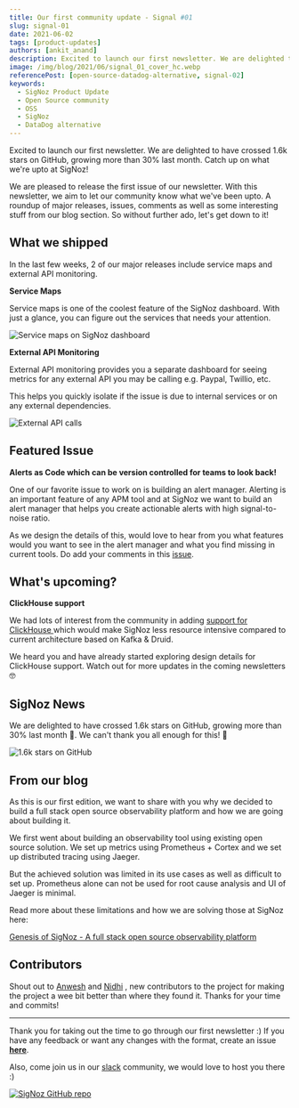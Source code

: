 ```yaml
---
title: Our first community update - Signal #01
slug: signal-01
date: 2021-06-02
tags: [product-updates]
authors: [ankit_anand]
description: Excited to launch our first newsletter. We are delighted to have crossed 1.6k stars on GitHub, growing more than 30% last month. Catch up on what we're upto at SigNoz!
image: /img/blog/2021/06/signal_01_cover_hc.webp
referencePost: [open-source-datadog-alternative, signal-02]
keywords:
  - SigNoz Product Update
  - Open Source community
  - OSS
  - SigNoz
  - DataDog alternative
---
```


Excited to launch our first newsletter. We are delighted to have crossed 1.6k stars on GitHub, growing more than 30% last month. Catch up on what we're upto at SigNoz!



We are pleased to release the first issue of our newsletter. With this newsletter, we aim to let our community know what we've been upto. A roundup of major releases, issues, comments as well as some interesting stuff from our blog section. So without further ado, let's get down to it!

## What we shipped

In the last few weeks, 2 of our major releases include service maps and external API monitoring.

**Service Maps**

Service maps is one of the coolest feature of the SigNoz dashboard. With just a glance, you can figure out the services that needs your attention.

![Service maps on SigNoz dashboard](/img/blog/2021/05/ezgif.com-gif-maker.gif)



**External API Monitoring**

External API monitoring provides you a separate dashboard for seeing metrics for any external API you may be calling e.g. Paypal, Twillio, etc.

This helps you quickly isolate if the issue is due to internal services or on any external dependencies.

![External API calls](/img/blog/2021/05/external_api.webp)



## Featured Issue

**Alerts as Code which can be version controlled for teams to look back!**

One of our favorite issue to work on is building an alert manager. Alerting is an important feature of any APM tool and at SigNoz we want to build an alert manager that helps you create actionable alerts with high signal-to-noise ratio.

As we design the details of this, would love to hear from you what features would you want to see in the alert manager and what you find missing in current tools. Do add your comments in this [issue](https://signoz.us6.list-manage.com/track/click?u=eff7cdfa1bc1f3234ef2b97f7&id=4b5194297f&e=de89f4dbaa).

## What's upcoming?

**ClickHouse support**

We had lots of interest from the community in adding [support for ClickHouse ](https://signoz.us6.list-manage.com/track/click?u=eff7cdfa1bc1f3234ef2b97f7&id=46980fd8c4&e=de89f4dbaa)which would make SigNoz less resource intensive compared to current architecture based on Kafka & Druid.

We heard you and have already started exploring design details for ClickHouse support. Watch out for more updates in the coming newsletters 🤓

## SigNoz News

We are delighted to have crossed 1.6k stars on GitHub, growing more than 30% last month 🎉. We can't thank you all enough for this! 👏

![1.6k stars on GitHub](/img/blog/2021/05/screenzy-1622043034078-2.webp)



## From our blog

As this is our first edition, we want to share with you why we decided to build a full stack open source observability platform and how we are going about building it.

We first went about building an observability tool using existing open source solution. We set up metrics using Prometheus + Cortex and we set up distributed tracing using Jaeger.

But the achieved solution was limited in its use cases as well as difficult to set up. Prometheus alone can not be used for root cause analysis and UI of Jaeger is minimal.

Read more about these limitations and how we are solving those at SigNoz here:

[Genesis of SigNoz - A full stack open source observability platform](/blog/signoz-vs-prometheus-jaeger/)

## Contributors

Shout out to [Anwesh](https://github.com/anweshknayak) and [Nidhi](https://github.com/nidhi-tandon) , new contributors to the project for making the project a wee bit better than where they found it. Thanks for your time and commits!

---

Thank you for taking out the time to go through our first newsletter :) If you have any feedback or want any changes with the format, create an issue [**here**](https://github.com/SigNoz/signoz).

Also, come join us in our [slack](https://join.slack.com/t/signoz-community/shared_invite/zt-lrjknbbp-J_mI13rlw8pGF4EWBnorJA) community, we would love to host you there :)

[![SigNoz GitHub repo](/img/blog/common/signoz_github.webp)](https://github.com/SigNoz/signoz)
